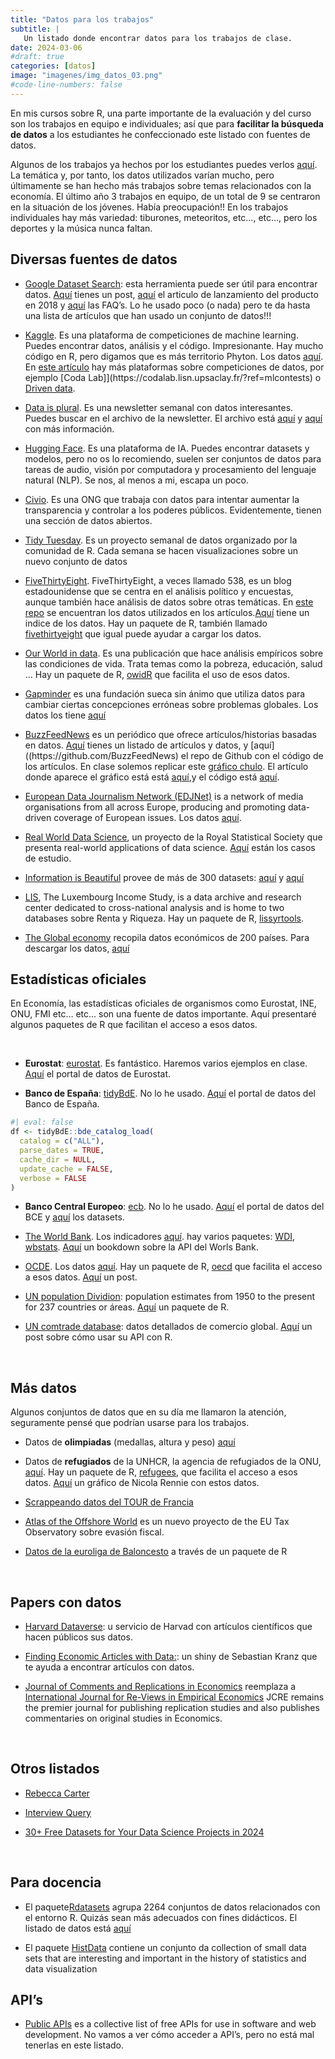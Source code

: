```yaml
---
title: "Datos para los trabajos"
subtitle: | 
   Un listado donde encontrar datos para los trabajos de clase.
date: 2024-03-06
#draft: true
categories: [datos]
image: "imagenes/img_datos_03.png"
#code-line-numbers: false
---
```



En mis cursos sobre R, una parte importante de la evaluación y del curso son los trabajos en equipo e individuales; así que para **facilitar la búsqueda de datos** a los estudiantes he confeccionado este listado con fuentes de datos.

Algunos de los trabajos ya hechos por los estudiantes puedes verlos [aquí](https://perezp44.github.io/intro-ds-23-24-web/05-trabajos-estudiantes.html). La temática y, por tanto, los datos utilizados varían mucho, pero últimamente se han hecho más trabajos sobre temas relacionados con la economía. El último año 3 trabajos en equipo, de un total de 9 se centraron en la situación de los jóvenes. Había preocupación!! En los trabajos individuales hay más variedad: tiburones, meteoritos, etc..., etc..., pero los deportes y la música nunca faltan.



## Diversas fuentes de datos


- [Google Dataset Search](https://datasetsearch.research.google.com/): esta herramienta puede ser útil para encontrar datos.  [Aquí](https://datos.gob.es/es/noticia/google-lanza-un-nuevo-buscador-de-datos-abiertos) tienes un post, [aquí](https://blog.research.google/2018/09/building-google-dataset-search-and.html) el articulo de lanzamiento del producto en 2018 y [aquí](https://support.google.com/webmasters/community?hl=en&gpf=#!topic/webmasters/nPq4BW6iPIA&visit_id=638453437540843694-2557286311&rd=1) las FAQ's. Lo he usado poco (o nada) pero te da hasta una lista de artículos que han usado un conjunto de datos!!!

- [Kaggle](https://www.kaggle.com/). Es una plataforma de competiciones de machine learning. Puedes encontrar datos, análisis y el código. Impresionante. Hay mucho código en R, pero digamos que es más territorio Phyton. Los datos [aquí](https://www.kaggle.com/datasets). En [este artículo](https://mlcontests.com/state-of-competitive-machine-learning-2023/?utm_campaign=Data_Elixir&utm_source=Data_Elixir_476) hay más plataformas sobre competiciones de datos, por ejemplo [Coda Lab]](https://codalab.lisn.upsaclay.fr/?ref=mlcontests) o [Driven data](https://www.drivendata.org/?ref=mlcontests).

- [Data is plural](https://www.data-is-plural.com/). Es una newsletter semanal con datos interesantes. Puedes buscar en el archivo de la newsletter. El archivo está [aquí](https://www.data-is-plural.com/archive/) y [aquí](https://docs.google.com/spreadsheets/d/1wZhPLMCHKJvwOkP4juclhjFgqIY8fQFMemwKL2c64vk/edit#gid=0) con más información.

- [Hugging Face](https://huggingface.co/datasets). Es una plataforma de IA. Puedes encontrar datasets y modelos, pero no os lo recomiendo, suelen ser conjuntos de datos para tareas de audio, visión por computadora y procesamiento del lenguaje natural (NLP). Se nos, al menos a mi, escapa un poco.

- [Civio](https://datos.civio.es/). Es una ONG que trabaja con datos para intentar aumentar la transparencia y controlar a los poderes públicos. Evidentemente, tienen una sección de datos abiertos.


- [Tidy Tuesday](https://github.com/rfordatascience/tidytuesday). Es un  proyecto semanal de datos organizado por la comunidad de R. Cada semana se hacen visualizaciones sobre un nuevo conjunto de datos

- [FiveThirtyEight](https://fivethirtyeight.com/). FiveThirtyEight, a veces llamado 538, es un blog estadounidense que se centra en el análisis político y encuestas, aunque también hace análisis de datos sobre otras temáticas. En [este repo](https://github.com/fivethirtyeight/data) se encuentran los datos utilizados en los artículos.[Aquí](https://github.com/fivethirtyeight/data/blob/master/index.csv) tiene un indice de los datos. Hay un paquete de R, también llamado [fivethirtyeight](https://github.com/rudeboybert/fivethirtyeight) que igual puede ayudar a cargar los datos.

- [Our World in data](https://ourworldindata.org/). Es una publicación que hace análisis empíricos sobre las condiciones de vida. Trata temas como la pobreza, educación, salud ... Hay un paquete de R,  [owidR](https://github.com/piersyork/owidR) que  facilita el uso de esos datos.
  
- [Gapminder](https://www.gapminder.org/) es una fundación sueca sin ánimo que utiliza datos para cambiar ciertas concepciones erróneas sobre problemas globales. Los datos los tiene [aquí](https://www.gapminder.org/data/)

-   [BuzzFeedNews](https://www.buzzfeednews.com/) es un periódico que ofrece artículos/historias basadas en datos. [Aquí](https://github.com/BuzzFeedNews/everything) tienes un listado de artículos y datos, y [aquí]((https://github.com/BuzzFeedNews) el repo de Github con el código de los artículos. En clase solemos replicar este [gráfico chulo](https://twitter.com/paldhous/status/1190022664808783872/photo/1). El artículo donde aparece el gráfico está  está [aquí](https://www.buzzfeednews.com/article/lamvo/social-sentinel-school-officials-shootings-flag-social-media),y el código está [aquí](https://buzzfeednews.github.io/2019-10-social-sentinel/).

- [European Data Journalism Network (EDJNet)](https://www.europeandatajournalism.eu/) is a network of media organisations from all across Europe, producing and promoting data-driven coverage of European issues. Los datos [aquí](https://www.europeandatajournalism.eu/use/).


- [Real World Data Science](https://realworlddatascience.net/), un proyecto de la Royal Statistical Society que presenta real-world applications of data science. [Aquí](https://realworlddatascience.net/case-studies/) están los casos de estudio.


- [Information is Beautiful](https://informationisbeautiful.net/) provee de más de 300 datasets: [aquí](https://informationisbeautiful.net/data/) y [aquí](https://informationisbeautiful.net/beautifulnews/data/)


- [LIS](https://www.lisdatacenter.org/), The Luxembourg Income Study, is a data archive and research center dedicated to cross-national analysis and is home to two databases sobre Renta y Riqueza. Hay un paquete de R, [lissyrtools](https://github.com/LIS-Cross-National-Data-Center/lissyrtools).

- [The Global economy](https://www.theglobaleconomy.com/) recopila datos económicos de 200 países. Para descargar los datos, [aquí](https://www.theglobaleconomy.com/download-data.php)


## Estadísticas oficiales

En Economía, las estadísticas oficiales de organismos como Eurostat, INE, ONU, FMI etc... etc... son una fuente de datos importante. Aquí presentaré algunos paquetes de R que facilitan el acceso a esos datos.

<br>

- **Eurostat**: [eurostat](https://ropengov.github.io/eurostat/). Es fantástico. Haremos varios ejemplos en clase. [Aquí](https://ec.europa.eu/eurostat/data/database) el portal de datos de Eurostat.

- **Banco de España**: [tidyBdE](https://ropenspain.github.io/tidyBdE/). No lo he usado. [Aquí](https://www.bde.es/webbe/en/estadisticas/recursos/descargas-completas.html) el portal de datos del Banco de España.


```r
#| eval: false
df <- tidyBdE::bde_catalog_load(
  catalog = c("ALL"),
  parse_dates = TRUE,
  cache_dir = NULL,
  update_cache = FALSE,
  verbose = FALSE
)
```

- **Banco Central Europeo**:  [ecb](https://cran.r-project.org/web/packages/ecb/index.html). No lo he usado.   [Aquí](https://data.ecb.europa.eu/) el portal de datos del BCE y [aquí](https://data.ecb.europa.eu/data/datasets) los datasets.


- [The World Bank](https://data.worldbank.org/). Los indicadores [aquí](https://data.worldbank.org/indicator). hay varios paquetes: [WDI](https://github.com/vincentarelbundock/WDI), [wbstats](https://github.com/gshs-ornl/wbstats). [Aquí](https://econandrew.github.io/wdi-api-R-gettingstarted/index.html) un bookdown sobre la API del Worls Bank.


- [OCDE](https://www.oecd.org/). Los datos [aquí](https://data.oecd.org/). Hay un paquete de R, [oecd](https://github.com/expersso/OECD) que facilita el acceso a esos datos. [Aquí](https://rforpoliticalscience.com/2023/05/08/how-to-download-oecd-datasets-in-r/) un post.

- [UN population Dividion](https://population.un.org/wpp/): population estimates from 1950 to the present for 237 countries or áreas. [Aquí](https://github.com/PPgp/wpp2022) un paquete de R. 


- [UN comtrade database](https://comtradeplus.un.org/): datos detallados de comercio global. [Aquí](https://comtrade.un.org/data/Doc/api/ex/r) un post sobre cómo usar su API con R.

<br>

## Más datos

Algunos conjuntos de datos que en su día me llamaron la atención, seguramente pensé que podrían usarse para los trabajos.


- Datos de **olimpiadas** (medallas, altura y peso) [aquí](https://cran.r-project.org/web/packages/OlympicRshiny/index.html)


- Datos de **refugiados** de la UNHCR, la agencia de refugiados de la ONU, [aquí](https://www.unhcr.org/refugee-statistics/insights/explainers/refugees-r-package.html). Hay un paquete de R, [refugees](https://populationstatistics.github.io/refugees/), que facilita el acceso a esos datos. [Aquí](https://fosstodon.org/@nrennie/110932531214282637) un gráfico de Nicola Rennie con estos datos.


- [Scrappeando datos del TOUR de Francia](https://www.datannery.com/posts/scraping-tour-de-france-data/)

- [Atlas of the Offshore World](https://atlas-offshore.world/) es un nuevo proyecto de the EU Tax Observatory sobre evasión fiscal.

- [Datos de la euroliga de Baloncesto](https://flavioleccese92.github.io/euroleaguer/) a través de un paquete de R


<br>


## Papers con datos

- [Harvard Dataverse](https://dataverse.harvard.edu/): u servicio de Harvad con artículos científicos que hacen públicos sus datos. 

- [Finding Economic Articles with Data:](http://skranz.github.io//r/2023/03/08/FindingEconomicArticles6.html): un shiny de Sebastian Kranz que te ayuda a encontrar artículos con datos.


- [Journal of Comments and Replications in Economics](https://www.jcr-econ.org/publications/) reemplaza a [International Journal for Re-Views in Empirical Economics](https://www.iree.eu/) JCRE remains the premier journal for publishing replication studies and also publishes commentaries on original studies in Economics.

<br>

## Otros listados

- [Rebecca Carter](https://www.rebeccabarter.com/blog/2023-03-28-data_sources.html)

- [Interview Query](https://www.interviewquery.com/p/free-datasets)

- [30+ Free Datasets for Your Data Science Projects in 2024](https://www.knowledgehut.com/blog/data-science/data-science-datasets)


<br>

## Para docencia


- El paquete[Rdatasets](https://vincentarelbundock.github.io/Rdatasets/) agrupa 2264 conjuntos de datos relacionados con el entorno R. Quizás sean más adecuados con fines didácticos. El listado de datos está [aquí](https://vincentarelbundock.github.io/Rdatasets/articles/data.html)

- El paquete [HistData](https://github.com/friendly/HistData) contiene un conjunto da collection of small data sets that are interesting and important in the history of statistics and data visualization



## API's

- [Public APIs](https://github.com/public-apis/public-apis) es a collective list of free APIs for use in software and web development. No vamos a ver cómo acceder a API's, pero no está mal tenerlas en este listado.



